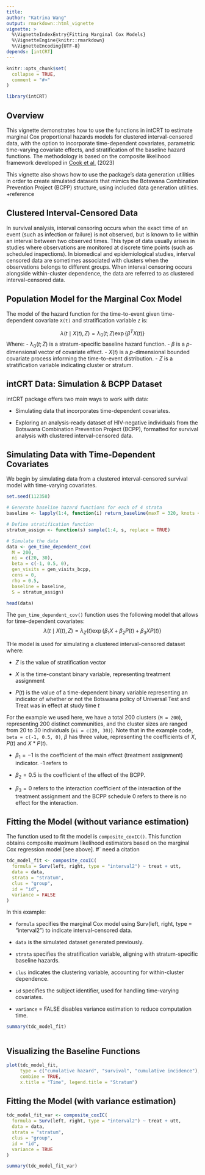```yaml
---
title: 
author: "Katrina Wang"
output: rmarkdown::html_vignette
vignette: >
  %\VignetteIndexEntry{Fitting Marginal Cox Models}
  %\VignetteEngine{knitr::rmarkdown}
  %\VignetteEncoding{UTF-8}
depends: [intCRT]
---
```


```r
knitr::opts_chunk$set(
  collapse = TRUE,
  comment = "#>"
)
```

```r
library(intCRT)
```

## Overview
This vignette demonstrates how to use the functions in intCRT to estimate marginal Cox proportional hazards models for clustered interval-censored data, with the option to incorporate time-dependent covariates, parametric time-varying covariate effects, and stratification of the baseline hazard functions. The methodology is based on the composite likelihood framework developed in [Cook et al.](https://pubmed.ncbi.nlm.nih.gov/36314377/) (2023)

This vignette also shows how to use the package’s data generation utilities in order to create simulated datasets that mimics the Botswana Combination Prevention Project (BCPP) structure, using included data generation utilities. +reference

## Clustered Interval-Censored Data
In survival analysis, interval censoring occurs when the exact time of an event (such as infection or failure) is not observed, but is known to lie within an interval between two observed times. This type of data usually arises in studies where observations are monitored at discrete time points (such as scheduled inspections). In biomedical and epidemiological studies, interval censored data are sometimes associated with clusters when the observations belongs to different groups. When interval censoring occurs alongside within-cluster dependence, the data are referred to as clustered interval-censored data.

## Population Model for the Marginal Cox Model
The model of the hazard function for the time-to-event given time-dependent covariate `X(t)` and stratification variable `Z` is:

$$
\lambda(t \mid X(t), Z) = \lambda_0(t; Z) \exp\left\{ \beta^T X(t) \right\}
$$
Where:
- $\lambda_0(t; Z)$ is a stratum-specific baseline hazard function.
- $\beta$ is a $p$-dimensional vector of covariate effect.
- $X(t)$ is a $p$-dimensional bounded covariate process informing the time-to-event distribution.
- $Z$ is a stratification variable indicating cluster or stratum.

## intCRT Data: Simulation & BCPP Dataset
intCRT package offers two main ways to work with data:

- Simulating data that incorporates time-dependent covariates.

- Exploring an analysis-ready dataset of HIV-negative individuals from the Botswana Combination Prevention Project (BCPP), formatted for survival analysis with clustered interval-censored data.

## Simulating Data with Time-Dependent Covariates
We begin by simulating data from a clustered interval-censored survival model with time-varying covariates. 

```r
set.seed(112358)

# Generate baseline hazard functions for each of 4 strata
baseline <- lapply(1:4, function(i) return_baseline(maxT = 320, knots = 8))

# Define stratification function
stratum_assign <- function(s) sample(1:4, s, replace = TRUE)
```

```r
# Simulate the data
data <- gen_time_dependent_cov(
  M = 200, 
  ni = c(20, 30),
  beta = c(-1, 0.5, 0),
  gen_visits = gen_visits_bcpp,
  cens = 0,
  rho = 0.5,
  baseline = baseline,
  S = stratum_assign)

head(data)
```

The `gen_time_dependent_cov()` function uses the following model that allows for time-dependent covariates:
$$
\lambda(t \mid X(t), Z) = \lambda_Z(t) \exp\left\{ \beta_1 X + \beta_2 P(t) + \beta_3 X P(t) \right\}
$$

THe model is used for simulating a clustered interval-censored dataset where:

- $Z$ is the value of stratification vector

- $X$ is the time-constant binary variable, representing treatment assignment

- $P(t)$ is the value of a time-dependent binary variable representing an indicator of whether or not the Botswana policy of Universal Test and Treat was in effect at study time $t$

For the example we used here, we have a total 200 clusters (`M = 200`), representing 200 distinct communities, and the cluster sizes are ranged from 20 to 30 individuals (`ni = c(20, 30)`). Note that in the example code, `beta = c(-1, 0.5, 0)`, $\beta$ has three value, representing the coefficients of $X, P(t)$ and $X*P(t)$.

- $\beta_1 = -1$ is the coefficient of the main effect (treatment assignment) indicator. -1 refers to  

- $\beta_2 = 0.5$ is the coefficient of the effect of the BCPP.

- $\beta_3 = 0$ refers to the interaction coefficient of the interaction of the treatment assignment and the BCPP schedule 0 refers to there is no effect for the interaction.


## Fitting the Model (without variance estimation)

The function used to fit the model is `composite_coxIC()`. This function obtains composite maximum likelihood estimators based on the marginal Cox regression model [see above]. 
#` need a citation
```r
tdc_model_fit <- composite_coxIC(
  formula = Surv(left, right, type = "interval2") ~ treat + utt,
  data = data,
  strata = "stratum",
  clus = "group",
  id = "id",
  variance = FALSE
)
```

In this example:

- `formula` specifies the marginal Cox model using Surv(left, right, type = "interval2") to indicate interval-censored data.

- `data` is the simulated dataset generated previously.

- `strata` specifies the stratification variable, aligning with stratum-specific baseline hazards.

- `clus` indicates the clustering variable, accounting for within-cluster dependence.

- `id` specifies the subject identifier, used for handling time-varying covariates.

- `variance` = FALSE disables variance estimation to reduce computation time.



```r
summary(tdc_model_fit)
```


```r
```


## Visualizing the Baseline Functions
```r
plot(tdc_model_fit,
     type = c("cumulative hazard", "survival", "cumulative incidence"),
     combine = TRUE,
     x.title = "Time", legend.title = "Stratum")
```

## Fitting the Model (with variance estimation)
```r
tdc_model_fit_var <- composite_coxIC(
  formula = Surv(left, right, type = "interval2") ~ treat + utt,
  data = data,
  strata = "stratum",
  clus = "group",
  id = "id",
  variance = TRUE
)

summary(tdc_model_fit_var)

```
